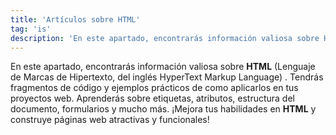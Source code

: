 ```yaml
---
title: 'Artículos sobre HTML'
tag: 'is'
description: 'En este apartado, encontrarás información valiosa sobre HTML (Lenguaje de Marcas de Hipertexto, del inglés HyperText Markup Language) . Tendrás fragmentos de código y ejemplos prácticos de como aplicarlos en tus proyectos web. Aprenderás sobre etiquetas, atributos, estructura del documento, formularios y mucho más. ¡Mejora tus habilidades en HTML y construye páginas web atractivas y funcionales!'
---
```


En este apartado, encontrarás información valiosa sobre **HTML** (Lenguaje de Marcas de Hipertexto, del inglés HyperText Markup Language) . Tendrás fragmentos de código y ejemplos prácticos de como aplicarlos en tus proyectos web. Aprenderás sobre etiquetas, atributos, estructura del documento, formularios y mucho más. ¡Mejora tus habilidades en **HTML** y construye páginas web atractivas y funcionales!